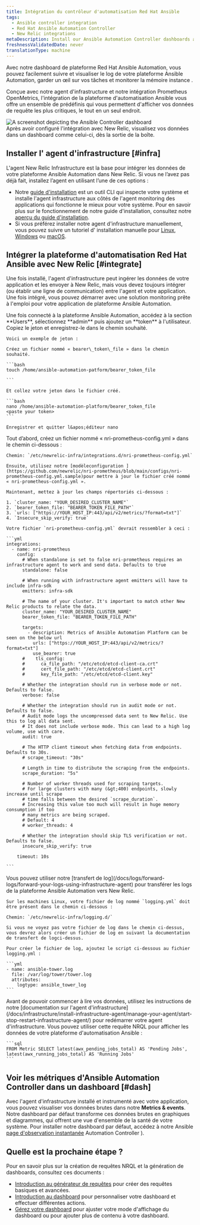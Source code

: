```yaml
---
title: Intégration du contrôleur d'automatisation Red Hat Ansible
tags:
  - Ansible controller integration
  - Red Hat Ansible Automation Controller
  - New Relic integrations
metaDescription: Install our Ansible Automation Controller dashboards and see your Ansible data in New Relic.
freshnessValidatedDate: never
translationType: machine
---
```


Avec notre dashboard de plateforme Red Hat Ansible Automation, vous pouvez facilement suivre et visualiser le log de votre plateforme Ansible Automation, garder un œil sur vos tâches et monitorer la mémoire instance .

Conçue avec notre agent d&apos;infrastructure et notre intégration Prometheus OpenMetrics, l&apos;intégration de la plateforme d&apos;automatisation Ansible vous offre un ensemble de <InlinePopover type="dashboards" />prédéfinis qui vous permettent d&apos;afficher vos données de requête les plus critiques, le tout en un seul endroit.

<img title="Ansible Controller" alt="A screenshot depicting the Ansible Controller dashboard" src="/images/infrastructure_screenshot-full_ansible-controller-dashboard.webp" />

<figcaption>
  Après avoir configuré l&apos;intégration avec New Relic, visualisez vos données dans un dashboard comme celui-ci, dès la sortie de la boîte.
</figcaption>

## Installer l&apos; agent d&apos;infrastructure [#infra]

L&apos;agent New Relic Infrastructure est la base pour intégrer les données de votre plateforme Ansible Automation dans New Relic. Si vous ne l’avez pas déjà fait, installez l’agent en utilisant l’une de ces options :

* Notre [guide d&apos;installation](https://one.newrelic.com/marketplace?state=15321ec0-7cd8-0c04-52bf-7b65778f2e8c) est un outil CLI qui inspecte votre système et installe l&apos;agent infrastructure aux côtés de l&apos;agent monitoring des applications qui fonctionne le mieux pour votre système. Pour en savoir plus sur le fonctionnement de notre guide d&apos;installation, consultez notre [aperçu du guide d&apos;installation](/docs/infrastructure/host-integrations/installation/new-relic-guided-install-overview).
* Si vous préférez installer notre agent d&apos;infrastructure manuellement, vous pouvez suivre un tutoriel d&apos; installation manuelle pour [Linux](/docs/infrastructure/install-infrastructure-agent/linux-installation/install-infrastructure-monitoring-agent-linux), [Windows](/docs/infrastructure/install-infrastructure-agent/windows-installation/install-infrastructure-monitoring-agent-windows/) ou [macOS](/docs/infrastructure/install-infrastructure-agent/macos-installation/install-infrastructure-monitoring-agent-macos/).

## Intégrer la plateforme d&apos;automatisation Red Hat Ansible avec New Relic [#integrate]

Une fois installé, l&apos;agent d&apos;infrastructure peut ingérer les données de votre application et les envoyer à New Relic, mais vous devez toujours intégrer (ou établir une ligne de communication) entre l&apos;agent et votre application. Une fois intégré, vous pouvez démarrer avec une solution monitoring prête à l&apos;emploi pour votre application de plateforme Ansible Automation.

<CollapserGroup>
  <Collapser id="step1" title="Étape 1. Créer un jeton porteur sur la plateforme d'automatisation Ansible">
    Une fois connecté à la plateforme Ansible Automation, accédez à la section <DNT>**Users**</DNT>, sélectionnez <DNT>**admin**</DNT> puis ajoutez un <DNT>**token**</DNT> à l&apos;utilisateur. Copiez le jeton et enregistrez-le dans le chemin souhaité.

    Voici un exemple de jeton :

    Créez un fichier nommé « bearer\_token\_file » dans le chemin souhaité.

    ```bash
    touch /home/ansible-automation-patform/bearer_token_file

    ```

    Et collez votre jeton dans le fichier créé.

    ```bash
    nano /home/ansible-automation-platform/bearer_token_file
    <paste your token>
    ```

    Enregistrer et quitter l&apos;éditeur nano
  </Collapser>

  <Collapser id="step2" title="Étape 2. Configuration de l'intégration Prometheus OpenMetrics">
    Tout d’abord, créez un fichier nommé « nri-prometheus-config.yml » dans le chemin ci-dessous :

    Chemin: `/etc/newrelic-infra/integrations.d/nri-prometheus-config.yml`

    Ensuite, utilisez notre [modèleconfiguration ](https://github.com/newrelic/nri-prometheus/blob/main/configs/nri-prometheus-config.yml.sample)pour mettre à jour le fichier créé nommé « nri-prometheus-config.yml ».

    Maintenant, mettez à jour les champs répertoriés ci-dessous :

    1. `cluster_name: "YOUR_DESIRED_CLUSTER_NAME"`
    2. `bearer_token_file: "BEARER_TOKEN_FILE_PATH"`
    3. `urls: ["https://YOUR_HOST_IP:443/api/v2/metrics/?format=txt"]`
    4. `Insecure_skip_verify: true`

    Votre fichier `nri-prometheus-config.yml` devrait ressembler à ceci :

    ```yml
    integrations:
      - name: nri-prometheus
        config:
          # When standalone is set to false nri-prometheus requires an infrastructure agent to work and send data. Defaults to true
          standalone: false

          # When running with infrastructure agent emitters will have to include infra-sdk
          emitters: infra-sdk

          # The name of your cluster. It's important to match other New Relic products to relate the data.
          cluster_name: "YOUR_DESIRED_CLUSTER_NAME"
          bearer_token_file: "BEARER_TOKEN_FILE_PATH"

          targets:
            - description: Metrics of Ansible Automation Platform can be seen on the below url
              urls: ["https://YOUR_HOST_IP:443/api/v2/metrics/?format=txt"]
              use_bearer: true
          #    tls_config:
          #      ca_file_path: "/etc/etcd/etcd-client-ca.crt"
          #      cert_file_path: "/etc/etcd/etcd-client.crt"
          #      key_file_path: "/etc/etcd/etcd-client.key"

          # Whether the integration should run in verbose mode or not. Defaults to false.
          verbose: false

          # Whether the integration should run in audit mode or not. Defaults to false.
          # Audit mode logs the uncompressed data sent to New Relic. Use this to log all data sent.
          # It does not include verbose mode. This can lead to a high log volume, use with care.
          audit: true

          # The HTTP client timeout when fetching data from endpoints. Defaults to 30s.
          # scrape_timeout: "30s"

          # Length in time to distribute the scraping from the endpoints.
          scrape_duration: "5s"

          # Number of worker threads used for scraping targets.
          # For large clusters with many (&gt;400) endpoints, slowly increase until scrape
          # time falls between the desired `scrape_duration`.
          # Increasing this value too much will result in huge memory consumption if too
          # many metrics are being scraped.
          # Default: 4
          # worker_threads: 4

          # Whether the integration should skip TLS verification or not. Defaults to false.
          insecure_skip_verify: true

        timeout: 10s

    ```
  </Collapser>

  <Collapser id="step3" title="Étape 3. Transférer le log du contrôleur Ansible vers New Relic">
    Vous pouvez utiliser notre [transfert de log](/docs/logs/forward-logs/forward-your-logs-using-infrastructure-agent) pour transférer les logs de la plateforme Ansible Automation vers New Relic.

    Sur les machines Linux, votre fichier de log nommé `logging.yml` doit être présent dans le chemin ci-dessous :

    Chemin: `/etc/newrelic-infra/logging.d/`

    Si vous ne voyez pas votre fichier de log dans le chemin ci-dessus, vous devrez alors créer un fichier de log en suivant la documentation de transfert de logci-dessus.

    Pour créer le fichier de log, ajoutez le script ci-dessous au fichier logging.yml :

    ```yml
    - name: ansible-tower.log
      file: /var/log/tower/tower.log
      attributes:
        logtype: ansible_tower_log
    ```
  </Collapser>

  <Collapser id="step4" title="Étape 4. Redémarrez votre agent d’infrastructure">
    Avant de pouvoir commencer à lire vos données, utilisez les instructions de notre [documentation sur l&apos;agent d&apos;infrastructure](/docs/infrastructure/install-infrastructure-agent/manage-your-agent/start-stop-restart-infrastructure-agent/) pour redémarrer votre agent d&apos;infrastructure.
  </Collapser>

  <Collapser id="step5" title="Étape 5. Utilisez NRQL pour afficher vos données">
    Vous pouvez utiliser cette requête NRQL pour afficher les données de votre plateforme d&apos;automatisation Ansible :

    ```sql
    FROM Metric SELECT latest(awx_pending_jobs_total) AS 'Pending Jobs', latest(awx_running_jobs_total) AS 'Running Jobs'
    ```
  </Collapser>
</CollapserGroup>

## Voir les métriques d&apos;Ansible Automation Controller dans un dashboard [#dash]

Avec l&apos;agent d&apos;infrastructure installé et instrumenté avec votre application, vous pouvez visualiser vos données brutes dans notre <DNT>**Metrics &amp; events**</DNT>. Notre dashboard par défaut transforme ces données brutes en graphiques et diagrammes, qui offrent une vue d&apos;ensemble de la santé de votre système. Pour installer notre dashboard par défaut, accédez à notre Ansible [page d&apos;observation instantanée](https://newrelic.com/instant-observability/ansible-automation-controller) Automation Controller ).

## Quelle est la prochaine étape ?

Pour en savoir plus sur la création de requêtes NRQL et la génération de dashboards, consultez ces documents :

* [Introduction au générateur de requêtes](/docs/query-your-data/explore-query-data/query-builder/introduction-query-builder) pour créer des requêtes basiques et avancées.
* [Introduction au dashboard](/docs/query-your-data/explore-query-data/dashboards/introduction-dashboards) pour personnaliser votre dashboard et effectuer différentes actions.
* [Gérez votre dashboard](/docs/query-your-data/explore-query-data/dashboards/manage-your-dashboard) pour ajuster votre mode d&apos;affichage du dashboard ou pour ajouter plus de contenu à votre dashboard.